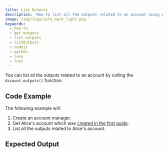 ```yaml
---
title: List Outputs
description: 'How to list all the outputs related to an account using wallet.rs.'
image: /img/logo/iota_mark_light.png
keywords:
  - how to
  - get outputs
  - list outputs
  - listOutputs
  - nodejs
  - python
  - java
  - rust
---
```



You can list all the outputs related to an account by calling the `Account.outputs()` function.

## Code Example

The following example will:

1. Create an account manager.
2. Get Alice's account which was [created in the first guide](../accounts_and_addresses/01_create_a_wallet_account.mdx).
3. List all the outputs related to Alice's account.

<WarningUnlockConditions />

<Tabs groupId='language'>
  <TabItem value='rust' label='Rust'>
    <RustCode />
  </TabItem>
  <TabItem value='nodejs' label='Nodejs'>
    <NodejsCode />
  </TabItem>
  <TabItem value='python' label='Python'>
    <PythonCode />
  </TabItem>
  <TabItem value='java' label='Java'>
    <JavaCode />
  </TabItem>
</Tabs>

## Expected Output

<Tabs groupId='language'>
  <TabItem value='rust' label='Rust'>
    <RustOutput />
  </TabItem>
  <TabItem value='nodejs' label='Nodejs'>
    <NodejsOutput />
  </TabItem>
  <TabItem value='python' label='Python'>
    <PythonOutput />
  </TabItem>
  <TabItem value='java' label='Java'>
    <JavaOutput />
  </TabItem>
</Tabs>
